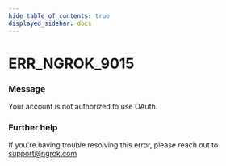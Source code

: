 ```yaml
---
hide_table_of_contents: true
displayed_sidebar: docs
---
```



# ERR_NGROK_9015

### Message
Your account is not authorized to use OAuth.

<ErrorDetails error='err_ngrok_9015' />


### Further help
If you're having trouble resolving this error, please reach out to [support@ngrok.com](mailto:support@ngrok.com?subject=Help%20with%20ERR_NGROK_9015)

